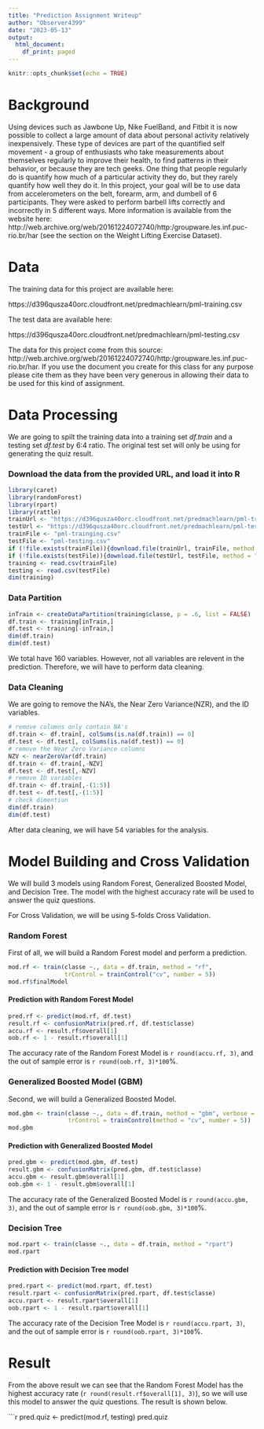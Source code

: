---
title: "Prediction Assignment Writeup"
author: "Observer4399"
date: "2023-05-13"
output:
  html_document:
    df_print: paged
---

```{r setup, include=FALSE}
knitr::opts_chunk$set(echo = TRUE)
```

# Background

Using devices such as Jawbone Up, Nike FuelBand, and Fitbit it is now possible to collect a large amount of data about personal activity relatively inexpensively. These type of devices are part of the quantified self movement - a group of enthusiasts who take measurements about themselves regularly to improve their health, to find patterns in their behavior, or because they are tech geeks. One thing that people regularly do is quantify how much of a particular activity they do, but they rarely quantify how well they do it. In this project, your goal will be to use data from accelerometers on the belt, forearm, arm, and dumbell of 6 participants. They were asked to perform barbell lifts correctly and incorrectly in 5 different ways. More information is available from the website here: http://web.archive.org/web/20161224072740/http:/groupware.les.inf.puc-rio.br/har (see the section on the Weight Lifting Exercise Dataset).

# Data

The training data for this project are available here:

https://d396qusza40orc.cloudfront.net/predmachlearn/pml-training.csv

The test data are available here:

https://d396qusza40orc.cloudfront.net/predmachlearn/pml-testing.csv


The data for this project come from this source: http://web.archive.org/web/20161224072740/http:/groupware.les.inf.puc-rio.br/har. If you use the document you create for this class for any purpose please cite them as they have been very generous in allowing their data to be used for this kind of assignment.

# Data Processing
We are going to spilt the training data into a training set *df.train* and a testing set *df.test* by 6:4 ratio. The original test set will only be using for generating the quiz result.

### Download the data from the provided URL, and load it into R
```{r, cache=TRUE, message=FALSE}
library(caret)
library(randomForest)
library(rpart)
library(rattle)
trainUrl <- "https://d396qusza40orc.cloudfront.net/predmachlearn/pml-training.csv"
testUrl <- "https://d396qusza40orc.cloudfront.net/predmachlearn/pml-testing.csv"
trainFile <- "pml-trainging.csv"
testFile <- "pml-testing.csv"
if (!file.exists(trainFile)){download.file(trainUrl, trainFile, method = "curl")}
if (!file.exists(testFile)){download.file(testUrl, testFile, method = "curl")}
training <- read.csv(trainFile)
testing <- read.csv(testFile)
dim(training)
```

### Data Partition
```{r, cache=TRUE, message=FALSE}
inTrain <- createDataPartition(training$classe, p = .6, list = FALSE)
df.train <- training[inTrain,]
df.test <- training[-inTrain,]
dim(df.train)
dim(df.test)
```
We total have 160 variables. However, not all variables are relevent in the prediction. Therefore, we will have to perform data cleaning.

### Data Cleaning
We are going to remove the NA's, the Near Zero Variance(NZR), and the ID variables.
```{r, cache=TRUE, message=FALSE}
# remove columns only contain NA's
df.train <- df.train[, colSums(is.na(df.train)) == 0]
df.test <- df.test[, colSums(is.na(df.test)) == 0]
# remove the Near Zero Variance columns
NZV <- nearZeroVar(df.train)
df.train <- df.train[,-NZV]
df.test <- df.test[,-NZV]
# remove ID variables
df.train <- df.train[,-(1:5)]
df.test <- df.test[,-(1:5)]
# check dimention
dim(df.train)
dim(df.test)
```
After data cleaning, we will have 54 variables for the analysis.

# Model Building and Cross Validation
We will build 3 models using Random Forest, Generalized Boosted Model, and Decision Tree. The model with the highest accuracy rate will be used to answer the quiz questions.

For Cross Validation, we will be using 5-folds Cross Validation.

### Random Forest
First of all, we will build a Random Forest model and perform a prediction.
```{r, cache=TRUE, message=FALSE}
mod.rf <- train(classe ~., data = df.train, method = "rf",
                trControl = trainControl("cv", number = 5))
mod.rf$finalModel
```


#### Prediction with Random Forest Model
```{r, cache=TRUE, message=FALSE}
pred.rf <- predict(mod.rf, df.test)
result.rf <- confusionMatrix(pred.rf, df.test$classe)
accu.rf <- result.rf$overall[1]
oob.rf <- 1 - result.rf$overall[1]
```
The accuracy rate of the Random Forest Model is `r round(accu.rf, 3)`, and the out of sample error is `r round(oob.rf, 3)*100`%.



### Generalized Boosted Model (GBM)
Second, we will build a Generalized Boosted Model.
```{r, cache=TRUE, message=FALSE}
mod.gbm <- train(classe ~., data = df.train, method = "gbm", verbose = FALSE,
                 trControl = trainControl(method = "cv", number = 5))
mod.gbm
```

#### Prediction with Generalized Boosted Model
```{r, cache=TRUE, message=FALSE}
pred.gbm <- predict(mod.gbm, df.test)
result.gbm <- confusionMatrix(pred.gbm, df.test$classe)
accu.gbm <- result.gbm$overall[1]
oob.gbm <- 1 - result.gbm$overall[1]
```
The accuracy rate of the Generalized Boosted Model is `r round(accu.gbm, 3)`, and the out of sample error is `r round(oob.gbm, 3)*100`%.


### Decision Tree
```{r, cache=TRUE, message=FALSE}
mod.rpart <- train(classe ~., data = df.train, method = "rpart")
mod.rpart
```

#### Prediction with Decision Tree model
```{r, cache=TRUE, message=FALSE}
pred.rpart <- predict(mod.rpart, df.test)
result.rpart <- confusionMatrix(pred.rpart, df.test$classe)
accu.rpart <- result.rpart$overall[1]
oob.rpart <- 1 - result.rpart$overall[1]
```
The accuracy rate of the Decision Tree Model is `r round(accu.rpart, 3)`, and the out of sample error is `r round(oob.rpart, 3)*100`%.

# Result
From the above result we can see that the Random Forest Model has the highest accuracy rate (`r round(result.rf$overall[1], 3)`), so we will use this model to answer the quiz questions. The result is shown below.

```{r, cache=TRUE}
pred.quiz <- predict(mod.rf, testing)
pred.quiz